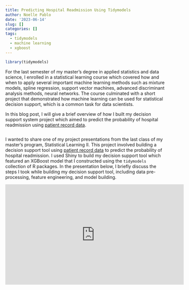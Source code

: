 ```yaml
---
title: Predicting Hospital Readmission Using Tidymodels
author: Noelle Pablo
date: '2023-06-14'
slug: []
categories: []
tags:
  - tidymodels
  - machine learning
  - xgboost
---
```


```r
library(tidymodels)
```


For the last semester of my master's degree in applied statistics and data science, I enrolled in a statistical learning course which covered how and when to apply several important machine learning methods such as mixture models, spline regression, support vector machines, advanced discriminant analysis methods, neural networks. The course culminated with a short project that demonstrated how machine learning can be used for statistical decision support, which is a common task for data scientists.

In this blog post, I will give a brief overview of how I built my decision support system project which aimed to predict the probability of hospital readmission using [patient record data](https://www.hindawi.com/journals/bmri/2014/781670/tab1/). 

```r

```


I wanted to share one of my project presentations from the last class of my master's program, Statistical Learning II. This project involved building a decision support tool using [patient record data](https://www.hindawi.com/journals/bmri/2014/781670/tab1/) to predict the probability of hospital readmission. I used Shiny to build my decision support tool which featured an XGBoost model that I constructed using the `tidymodels` collection of R packages. In the presentation below, I briefly discuss the steps I took while building my decision support tool, including data pre-processing, feature engineering, and model building. 

<iframe width="560" height="315" src="https://www.youtube.com/embed/Wx0heSaXN-w" title="YouTube video player" frameborder="0" allow="accelerometer; autoplay; clipboard-write; encrypted-media; gyroscope; picture-in-picture; web-share" allowfullscreen></iframe>